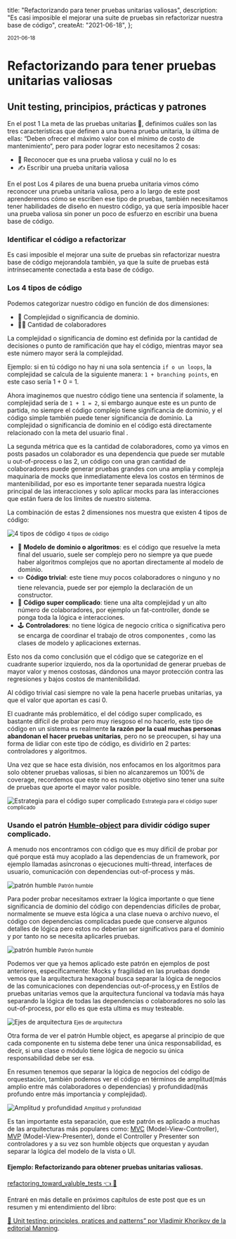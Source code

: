   title: "Refactorizando para tener pruebas unitarias valiosas",
  description: "Es casi imposible el mejorar una suite de pruebas sin refactorizar nuestra base de código",
  createAt: "2021-06-18",
};

<small className="text--muted text--sm ml--6">2021-06-18</small>

# Refactorizando para tener pruebas unitarias valiosas
## Unit testing, principios, prácticas y patrones


En el post 1 <Link href="/blog/posts/meta-pruebas-unitarias">La meta de las pruebas unitarias 🧪</Link>, definimos cuáles son las tres características que definen a una buena prueba unitaria, la última de ellas: “Deben ofrecer el máximo valor con el mínimo de costo de mantenimiento“, pero para poder lograr esto necesitamos 2 cosas:

* 🧠 Reconocer que es una prueba valiosa y cuál no lo es
* ✍️ Escribir una prueba unitaria valiosa

En el post <Link href="/blog/posts/4-pilares-pruebas-unitarias">Los 4 pilares de una buena prueba unitaria</Link> vimos cómo reconocer una prueba unitaria valiosa, pero a lo largo de este post aprenderemos cómo se escriben ese tipo de pruebas, también necesitamos tener habilidades de diseño en nuestro código, ya que sería imposible hacer una prueba valiosa sin poner un poco de esfuerzo en escribir una buena base de código.

### Identificar el código a refactorizar
Es casi imposible el mejorar una suite de pruebas sin refactorizar nuestra base de código mejorandola también, ya que la suite de pruebas está intrínsecamente conectada a esta base de código.

### Los 4 tipos de código
Podemos categorizar nuestro código en función de dos dimensiones:

* 🧩 Complejidad o significancia de dominio.
* 🙋‍♂️ Cantidad de colaboradores

La complejidad o significancia de domino est definida por la cantidad de decisiones o punto de ramificación que hay el código, mientras mayor sea este número mayor será la complejidad.

Ejemplo: si en tú código no hay ni una sola sentencia `if o un loops`, la complejidad se calcula de la siguiente manera: `1 + branching points`, en este caso sería 1 + 0 = 1.

Ahora imaginemos que nuestro código tiene una sentencia if solamente, la complejidad sería de `1 + 1 = 2`, si embargo aunque este es un punto de partida, no siempre el código complejo tiene significancia de dominio, y el código simple también puede tener significancia de dominio. La complejidad o significancia de dominio en el código está directamente relacionado con la meta del usuario final .

La segunda métrica que es la cantidad de colaboradores, como ya vimos en posts pasados un colaborador es una dependencia que puede ser mutable u out-of-process o las 2, un código con una gran cantidad de colaboradores puede generar pruebas grandes con una amplia y compleja maquinaria de mocks que inmediatamente eleva los costos en términos de mantenibilidad, por eso es importante tener separada nuestra lógica principal de las interacciones y solo aplicar mocks para las interacciones que están fuera de los límites de nuestro sistema.

La combinación de estas 2 dimensiones nos muestra que existen 4 tipos de código:

![4 tipos de código](/images/posts/dimensiones_4_tipos_codigo.png)
<small className="text--sm text--muted">4 tipos de código</small>



* 🧠 **Modelo de dominio o algoritmos**: es el código que resuelve la meta final del usuario, suele ser complejo pero no siempre ya que puede haber algoritmos complejos que no aportan directamente al modelo de dominio.
* ✏️ **Código trivial**: este tiene muy pocos colaboradores o ninguno y no tiene relevancia, puede ser por ejemplo la declaración de un constructor.
* 🚀 **Código super complicado**: tiene una alta complejidad y un alto número de colaboradores, por ejemplo un fat-controller, donde se ponga toda la lógica e interacciones.
* 🕹 **Controladores**: no tiene lógica de negocio crítica o significativa pero se encarga de coordinar el trabajo de otros componentes , como las clases de modelo y aplicaciones externas.

Esto nos da como conclusión que el código que se categorize en el cuadrante superior izquierdo, nos da la oportunidad de generar pruebas de mayor valor y menos costosas, dándonos una mayor protección contra las regresiones y bajos costos de mantenibilidad.

Al código trivial casi siempre no vale la pena hacerle pruebas unitarias, ya que el valor que aportan es casi 0.

El cuadrante más problemático, el del código super complicado, es bastante difícil de probar pero muy riesgoso el no hacerlo, este tipo de código en un sistema es realmente **la razón por la cual muchas personas abandonan el hacer pruebas unitarias**, pero no se preocupen, si hay una forma de lidiar con este tipo de código, es dividirlo en 2 partes: controladores y algoritmos.

Una vez que se hace esta división, nos enfocamos en los algoritmos para solo obtener pruebas valiosas, si bien no alcanzaremos un 100% de coverage, recordemos que este no es nuestro objetivo sino tener una suite de pruebas que aporte el mayor valor posible.

![Estrategia para el código super complicado](/images/posts/estrategia_overcomplicated_code.png)
<small className="text--sm text--muted">Estrategia para el código super complicado</small>

### Usando el patrón [Humble-object](https://martinfowler.com/bliki/HumbleObject.html) para dividir código super complicado.

A menudo nos encontramos con código que es muy difícil de probar por qué porque está muy acoplado a las dependencias de un framework, por ejemplo llamadas asíncronas o ejecuciones multi-thread, interfaces de usuario, comunicación con dependencias out-of-process y más.

![patrón humble](/images/posts/humble_1.png)
<small className="text--sm text--muted">Patrón humble</small>


Para poder probar necesitamos extraer la lógica importante o que tiene significancia de dominio del código con dependencias difíciles de probar, normalmente se mueve esta lógica a una clase nueva o archivo nuevo, el código con dependencias complicadas puede que conserve algunos detalles de lógica pero estos no deberían ser significativos para el dominio y por tanto no se necesita aplicarles pruebas.

![patrón humble](/images/posts/humble_2.png)
<small className="text--sm text--muted">Patrón humble</small>


Podemos ver que ya hemos aplicado este patrón en ejemplos de post anteriores, específicamente: <Link href="/blog/posts/mocks-fragilidad-en-las-pruebas">Mocks y fragilidad en las pruebas</Link> donde vemos que la arquitectura hexagonal busca separar la lógica de negocios de las comunicaciones con dependencias out-of-process,y en <Link href="/blog/posts/estilos-pruebas-unitarias">Estilos de pruebas unitarias</Link> vemos que la arquitectura funcional va todavía más haya separando la lógica de todas las dependencias o colaboradores no solo las out-of-process, por ello es que esta ultima es muy testeable.

![Ejes de arquitectura](/images/posts/arquitecturas_axis.png)
<small className="text--sm text--muted">Ejes de arquitectura</small>

Otra forma de ver el patrón Humble object, es apegarse al principio de que cada componente en tu sistema debe tener una única responsabilidad, es decir, si una clase o módulo tiene lógica de negocio su única responsabilidad debe ser esa.

En resumen tenemos que separar la lógica de negocios del código de orquestación, también podemos ver el código en términos de amplitud(más amplio entre más colaboradores o dependencias) y profundidad(más profundo entre más importancia y complejidad).

![Amplitud y profundidad](/images/posts/amplitud_profundidad.png)
<small className="text--sm text--muted">Amplitud y profundidad</small>

Es tan importante esta separación, que este patrón es aplicado a muchas de las arquitecturas más populares como: [MVC](https://desarrolloweb.com/articulos/que-es-mvc.html) (Model-View-Controller), [MVP](https://es.wikipedia.org/wiki/Modelo%E2%80%93vista%E2%80%93presentador) (Model-View-Presenter), donde el Controller y Presenter son controladores y a su vez son humble objects que orquestan y ayudan separar la lógica del modelo de la vista o UI.

#### Ejemplo: Refactorizando para obtener pruebas unitarias valiosas.

[refactoring_toward_valuble_tests 👈 🔗](https://github.com/Andrew0914/refactoring_toward_valuble_tests)


Entraré en más detalle en próximos capítulos de este post que es un resumen y mi entendimiento del libro: 

[📖 Unit testing: principles, pratices and patterns” por Vladimir Khorikov de la editorial Manning](https://www.manning.com/books/unit-testing).

